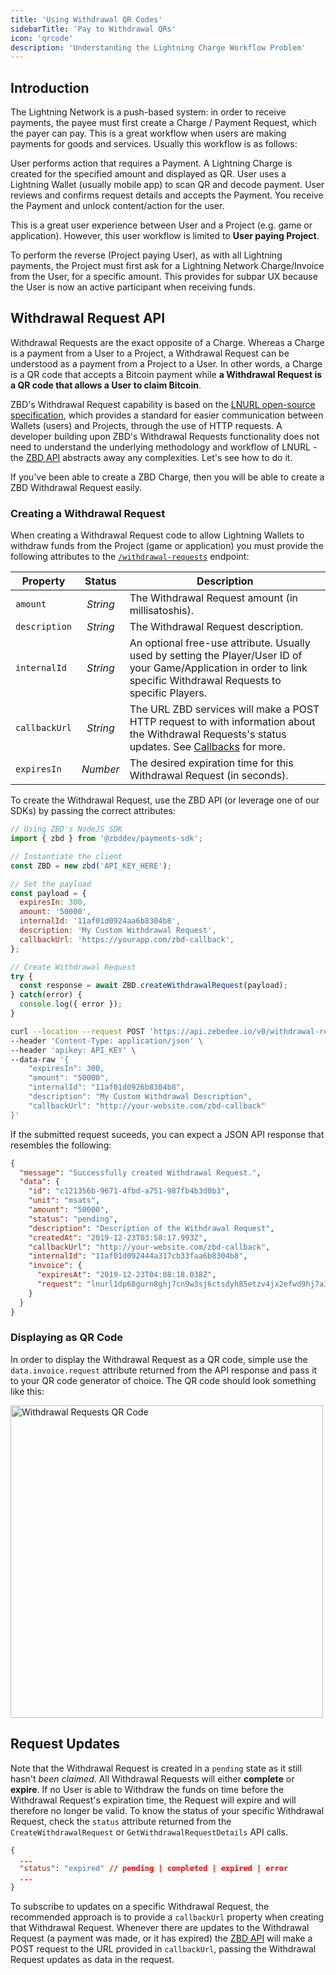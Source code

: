 ```yaml
---
title: 'Using Withdrawal QR Codes'
sidebarTitle: 'Pay to Withdrawal QRs'
icon: 'qrcode'
description: 'Understanding the Lightning Charge Workflow Problem'
---
```


## Introduction

The Lightning Network is a push-based system: in order to receive payments, the payee must first create a Charge / Payment Request, which the payer can pay. This is a great workflow when users are making payments for goods and services. Usually this workflow is as follows:

<CardGroup cols={2}>
  <Card title="First" icon="1" color="#000000">
    User performs action that requires a Payment.
  </Card>
  <Card title="Second" icon="2" color="#000000">
    A Lightning Charge is created for the specified amount and displayed as QR.
  </Card>
  <Card title="Third" icon="3" color="#000000">
    User uses a Lightning Wallet (usually mobile app) to scan QR and decode payment.
  </Card>
  <Card title="Fourth" icon="4" color="#000000">
    User reviews and confirms request details and accepts the Payment.
  </Card>
</CardGroup>

<CardGroup cols={1}>
  <Card title="Fifth" icon="5" color="#000000">
    You receive the Payment and unlock content/action for the user.
  </Card>
</CardGroup>

This is a great user experience between User and a Project (e.g. game or application). However, this user workflow is limited to **User paying Project**.

To perform the reverse (Project paying User), as with all Lightning payments, the Project must first ask for a Lightning Network Charge/Invoice from the User, for a specific amount. This provides for subpar UX because the User is now an active participant when receiving funds.

## Withdrawal Request API

Withdrawal Requests are the exact opposite of a Charge. Whereas a Charge is a payment from a User to a Project, a Withdrawal Request can be understood as a payment from a Project to a User. In other words, a Charge is a QR code that accepts a Bitcoin payment while **a Withdrawal Request is a QR code that allows a User to claim Bitcoin**.

ZBD's Withdrawal Request capability is based on the [LNURL open-source specification](https://github.com/fiatjaf/lnurl-rfc), which provides a standard for easier communication between Wallets (users) and Projects, through the use of HTTP requests. A developer building upon ZBD's Withdrawal Requests functionality does not need to understand the underlying methodology and workflow of LNURL - the [ZBD API](/payments/api) abstracts away any complexities. Let's see how to do it.

<Tip>If you've been able to create a ZBD Charge, then you will be able to create a ZBD Withdrawal Request easily.</Tip>  

### Creating a Withdrawal Request

When creating a Withdrawal Request code to allow Lightning Wallets to withdraw funds from the Project (game or application) you must provide the following attributes to the [`/withdrawal-requests`](/payments/api/withdrawal-requests/create) endpoint:

| Property | Status | Description |
| --- | :-: | --- |
| `amount` | _String_ | The Withdrawal Request amount (in millisatoshis). |
| `description` | _String_ | The Withdrawal Request description. |
| `internalId` | _String_ | An optional free-use attribute. Usually used by setting the Player/User ID of your Game/Application in order to link specific Withdrawal Requests to specific Players. |
| `callbackUrl` | _String_ | The URL ZBD services will make a POST HTTP request to with information about the Withdrawal Requests's status updates. See [Callbacks](/payments/api/callbacks) for more. |
| `expiresIn` | _Number_ | The desired expiration time for this Withdrawal Request (in seconds). |

To create the Withdrawal Request, use the ZBD API (or leverage one of our SDKs) by passing the correct attributes:

<CodeGroup>

```js NodeJS
// Using ZBD's NodeJS SDK
import { zbd } from '@zbddev/payments-sdk';

// Instantiate the client
const ZBD = new zbd('API_KEY_HERE');

// Set the payload
const payload = {
  expiresIn: 300,
  amount: '50000',
  internalId: '11af01d0924aa6b8304b8',
  description: 'My Custom Withdrawal Request',
  callbackUrl: 'https://yourapp.com/zbd-callback',
};

// Create Withdrawal Request
try {
  const response = await ZBD.createWithdrawalRequest(payload);
} catch(error) {
  console.log({ error });
}
```

```bash cURL
curl --location --request POST 'https://api.zebedee.io/v0/withdrawal-requests' \
--header 'Content-Type: application/json' \
--header 'apikey: API_KEY' \
--data-raw '{
    "expiresIn": 300,
    "amount": "50000",
    "internalId": "11af01d0926b8304b8",
    "description": "My Custom Withdrawal Description",
    "callbackUrl": "http://your-website.com/zbd-callback"
}'
```

</CodeGroup>

If the submitted request suceeds, you can expect a JSON API response that resembles the following:

```json
{
  "message": "Successfully created Withdrawal Request.",
  "data": {
    "id": "c121356b-9671-4fbd-a751-987fb4b3d0b3",
    "unit": "msats",
    "amount": "50000",
    "status": "pending",
    "description": "Description of the Withdrawal Request",
    "createdAt": "2019-12-23T03:58:17.993Z",
    "callbackUrl": "http://your-website.com/zbd-callback",
    "internalId": "11af01d092444a317cb33faa6b8304b8",
    "invoice": {
      "expiresAt": "2019-12-23T04:08:18.038Z",
      "request": "lnurl1dp68gurn8ghj7cn9w3sj6ctsdyh85etzv4jx2efwd9hj7a3s9acxz7tvdaskgtthd96xserjv9mkzmpdwfjhzat9wd6r7um9vdex2apav3skxdfev93rwvm9x43nwcf5vvekgdmpxq6rgvrrxumnxdp3vserqe35v4jr2efs8y6k2epkxf3rxc35vg6nwdrpx9jrqv3kxfjxxwqxmuhcd"
    }
  }
}
```  

### Displaying as QR Code

In order to display the Withdrawal Request as a QR code, simple use the `data.invoice.request` attribute returned from the API response and pass it to your QR code generator of choice. The QR code should look something like this:

<Frame caption="Withdrawal Requests QR Code">
  <img src="/img/v2/withdrawal-requests-qr.png" width="500" alt="Withdrawal Requests QR Code" />
</Frame>
<br />

## Request Updates

Note that the Withdrawal Request is created in a `pending` state as it still hasn't _been claimed_. All Withdrawal Requests will either **complete** or **expire**. If no User is able to Withdraw the funds on time before the Withdrawal Request's expiration time, the Request will expire and will therefore no longer be valid. To know the status of your specific Withdrawal Request, check the `status` attribute returned from the `CreateWithdrawalRequest` or `GetWithdrawalRequestDetails` API calls.

```json
{
  ...
  "status": "expired" // pending | completed | expired | error
  ...
}
```

To subscribe to updates on a specific Withdrawal Request, the recommended approach is to provide a `callbackUrl` property when creating that Withdrawal Request. Whenever there are updates to the Withdrawal Request (a payment was made, or it has expired) the [ZBD API](/payments/api) will make a POST request to the URL provided in `callbackUrl`, passing the Withdrawal Request updates as data in the request.
